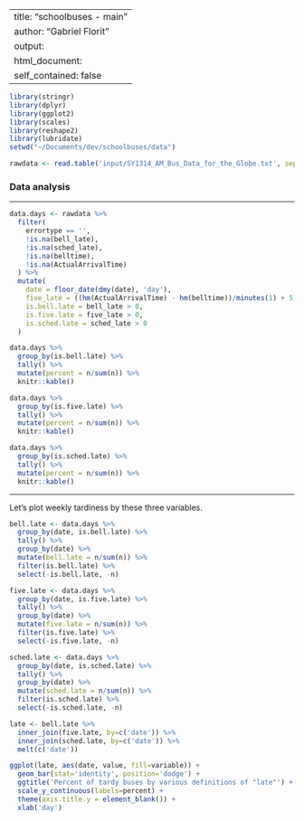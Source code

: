 
---
title: "schoolbuses - main"
author: "Gabriel Florit"
output:
  html_document:
    self_contained: false
---

```r
library(stringr)
library(dplyr)
library(ggplot2)
library(scales)
library(reshape2)
library(lubridate)
setwd("~/Documents/dev/schoolbuses/data")
```

```r
rawdata <- read.table('input/SY1314_AM_Bus_Data_for_the_Globe.txt', sep='\t', header=TRUE)
```

### Data analysis

****
```r
data.days <- rawdata %>%
  filter(
    errortype == '',
    !is.na(bell_late),
    !is.na(sched_late),
    !is.na(belltime),
    !is.na(ActualArrivalTime)
  ) %>%
  mutate(
    date = floor_date(dmy(date), 'day'),
    five_late = ((hm(ActualArrivalTime) - hm(belltime))/minutes(1) + 5),
    is.bell.late = bell_late > 0,
    is.five.late = five_late > 0,
    is.sched.late = sched_late > 0
  )

data.days %>%
  group_by(is.bell.late) %>%
  tally() %>%
  mutate(percent = n/sum(n)) %>%
  knitr::kable()

data.days %>%
  group_by(is.five.late) %>%
  tally() %>%
  mutate(percent = n/sum(n)) %>%
  knitr::kable()

data.days %>%
  group_by(is.sched.late) %>%
  tally() %>%
  mutate(percent = n/sum(n)) %>%
  knitr::kable()
```

****
Let's plot weekly tardiness by these three variables.
```r
bell.late <- data.days %>%
  group_by(date, is.bell.late) %>%
  tally() %>%
  group_by(date) %>%
  mutate(bell.late = n/sum(n)) %>%
  filter(is.bell.late) %>%
  select(-is.bell.late, -n)

five.late <- data.days %>%
  group_by(date, is.five.late) %>%
  tally() %>%
  group_by(date) %>%
  mutate(five.late = n/sum(n)) %>%
  filter(is.five.late) %>%
  select(-is.five.late, -n)

sched.late <- data.days %>%
  group_by(date, is.sched.late) %>%
  tally() %>%
  group_by(date) %>%
  mutate(sched.late = n/sum(n)) %>%
  filter(is.sched.late) %>%
  select(-is.sched.late, -n)

late <- bell.late %>%
  inner_join(five.late, by=c('date')) %>%
  inner_join(sched.late, by=c('date')) %>%
  melt(c('date'))

ggplot(late, aes(date, value, fill=variable)) +
  geom_bar(stat='identity', position='dodge') +
  ggtitle('Percent of tardy buses by various definitions of "late"') +
  scale_y_continuous(labels=percent) +
  theme(axis.title.y = element_blank()) +
  xlab('day')
```
